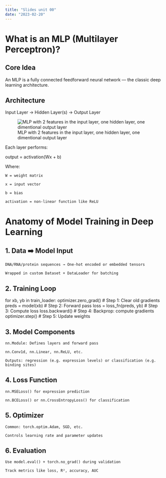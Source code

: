 ```yaml
---
title: "Slides unit 00"
date: "2023-02-20"
---
```




# What is an MLP (Multilayer Perceptron)?

## Core Idea

An MLP is a fully connected feedforward neural network — the classic deep learning architecture.

## Architecture

Input Layer → Hidden Layer(s) → Output Layer

![MLP with 2 features in the input layer, one hidden layer, one dimentional output layer](/post/2025-03-25-unit00/assets/tensorflow-playground.png)

Each layer performs:

output = activation(Wx + b)

Where:

    W = weight matrix

    x = input vector

    b = bias

    activation = non-linear function like ReLU

# Anatomy of Model Training in Deep Learning

## 1. Data ➡️ Model Input

    DNA/RNA/protein sequences → One-hot encoded or embedded tensors

    Wrapped in custom Dataset + DataLoader for batching

## 2. Training Loop

for xb, yb in train_loader:
    optimizer.zero_grad()          # Step 1: Clear old gradients
    preds = model(xb)              # Step 2: Forward pass
    loss = loss_fn(preds, yb)      # Step 3: Compute loss
    loss.backward()                # Step 4: Backprop: compute gradients
    optimizer.step()               # Step 5: Update weights

## 3. Model Components

    nn.Module: Defines layers and forward pass

    nn.Conv1d, nn.Linear, nn.ReLU, etc.

    Outputs: regression (e.g. expression levels) or classification (e.g. binding sites)

## 4. Loss Function

    nn.MSELoss() for expression prediction

    nn.BCELoss() or nn.CrossEntropyLoss() for classification

## 5. Optimizer

    Common: torch.optim.Adam, SGD, etc.

    Controls learning rate and parameter updates

## 6. Evaluation

    Use model.eval() + torch.no_grad() during validation

    Track metrics like loss, R², accuracy, AUC